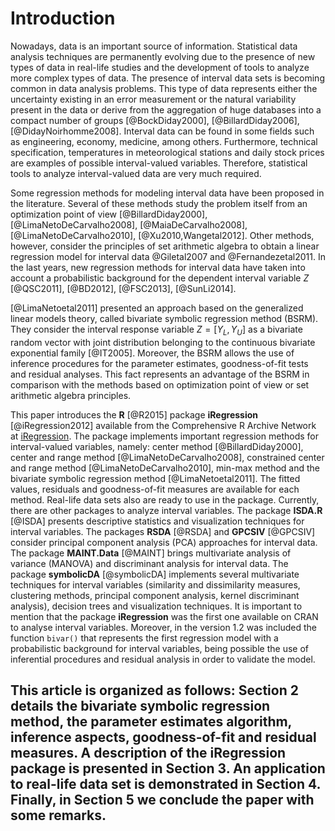 # Introduction {#sec:introduction}

Nowadays, data is an important source of information. Statistical
data analysis techniques are permanently evolving due to the presence
of new types of data in real-life studies and the development of tools to analyze
more complex types of data. The presence of interval data sets is becoming 
common in data analysis problems. This type of data represents either the uncertainty existing in an error measurement or the natural variability present in the data or derive from the aggregation of huge databases into a compact number of groups [@BockDiday2000], [@BillardDiday2006], [@DidayNoirhomme2008]. Interval data can be found in some fields such as engineering, economy, medicine, among others. Furthermore, technical specification, temperatures in meteorological stations and daily stock prices are examples of possible interval-valued variables. Therefore, statistical tools to analyze interval-valued data are very much required.


Some regression methods for modeling interval data have been proposed in the literature.
Several of these methods study the problem itself from an optimization point of view 
[@BillardDiday2000], [@LimaNetoDeCarvalho2008], [@MaiaDeCarvalho2008], [@LimaNetoDeCarvalho2010], [@Xu2010,Wangetal2012]. Other methods, however, consider the principles of set arithmetic algebra to obtain a linear regression model for interval data @Giletal2007 and @Fernandezetal2011. In the last years, new regression methods for interval data have taken into account a probabilistic background for the dependent interval variable $Z$  [@QSC2011], [@BD2012], [@FSC2013], [@SunLi2014]. 

[@LimaNetoetal2011] presented an approach based on the generalized linear models theory, called bivariate symbolic regression method (BSRM). They consider the interval response variable $Z = [Y_{L}, Y_{U}]$ as a bivariate random vector with joint distribution belonging to the continuous bivariate exponential family [@IT2005]. Moreover, the BSRM allows the use of inference procedures for the parameter estimates, goodness-of-fit tests and residual analyses. This fact represents an advantage of the BSRM in comparison with the methods based on optimization point of view or set arithmetic algebra principles.  


This paper introduces the **R** [@R2015] package **iRegression** [@iRegression2012] available from the Comprehensive R Archive Network at [iRegression](http://CRAN.r-project.org/package=iRegression). The package implements important regression methods for interval-valued variables, namely: center method [@BillardDiday2000], center and range method [@LimaNetoDeCarvalho2008], constrained center and range method [@LimaNetoDeCarvalho2010], min-max method and the bivariate symbolic regression method [@LimaNetoetal2011].  The fitted values, residuals and goodness-of-fit measures are available for each method. Real-life data sets also are ready to use in the package. Currently, there are other packages to analyze interval variables. The package **ISDA.R** [@ISDA] presents descriptive statistics and visualization techniques for interval variables. The packages **RSDA** [@RSDA] and **GPCSIV** [@GPCSIV] consider principal component analysis (PCA) approaches for interval data. The package **MAINT.Data** [@MAINT] brings multivariate analysis of variance (MANOVA) and discriminant analysis for interval data. The package **symbolicDA** [@symbolicDA] implements several multivariate techniques for interval variables (similarity and dissimilarity measures, clustering methods, principal component analysis, kernel discriminant analysis), decision trees and visualization techniques. It is important to mention that the package **iRegression** was the first one available on CRAN to analyse interval variables. Moreover, in the version $1.2$ was included the function `bivar()` that represents the first regression model with a probabilistic background for interval variables, being possible the use of inferential procedures and residual analysis in order to validate the model. 

This article is organized as follows: Section 2 details the bivariate symbolic regression method, the parameter estimates algorithm, inference aspects, goodness-of-fit and residual measures. A description of the **iRegression** package is presented in Section 3. An application to real-life data set is demonstrated in Section 4. Finally, in Section 5 we conclude the paper with some remarks. 
---